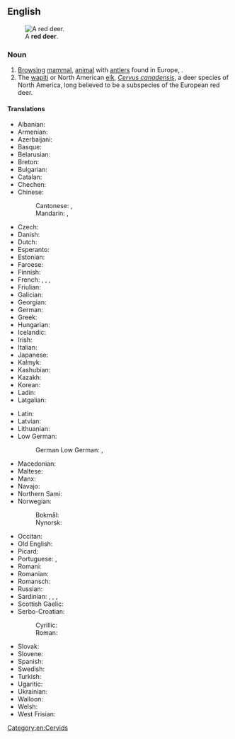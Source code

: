 {{also|red-deer|Red Deer}}

==English==
{{wikipedia}}
[[File:Cervus_elaphus_Luc_Viatour_5.jpg|thumb|A '''red deer'''.]]

===Noun===
{{en-noun|red deer|red deers}}

# [[browsing|Browsing]] [[mammal]], [[animal]] with [[antler]]s found in Europe, ''{{ll|mul|Cervus elaphus}}''.
# The [[wapiti]] or North American [[elk]], ''[[Cervus canadensis]]'', a deer species of North America, long believed to be a subspecies of the European red deer.

====Translations====
{{trans-top|Cervus elaphus}}
* Albanian: {{t|sq|dreri}}
* Armenian: {{t|hy|ազնիվ եղջերու}}
* Azerbaijani: {{t|az|nəcib maral}}
* Basque: {{t+|eu|orein}}
* Belarusian: {{t|be|але́нь|m}}
* Breton: {{t|br|karv ruz}}
* Bulgarian: {{t|bg|благороден елен}}
* Catalan: {{t|ca|cérvol comú}}
* Chechen: {{t|ce|гӀела}}
* Chinese:
*: Cantonese: {{t|yue|馬鹿|sc=Hani}}, {{t|yue|马鹿|tr=maa5 luk6-2|sc=Hani}}
*: Mandarin: {{t+|cmn|馬鹿|sc=Hani}}, {{t+|cmn|马鹿|tr=mǎlù|sc=Hani}}
* Czech: {{t|cs|jelen lesní|m}}
* Danish: {{t|da|kronhjort|c}}
* Dutch: {{t+|nl|edelhert|n}}
* Esperanto: {{t+|eo|cervo}}
* Estonian: {{t|et|punahirv}}
* Faroese: {{t|fo|krúnhjørtur|m}}
* Finnish: {{t+|fi|saksanhirvi}}
* French: {{t+|fr|cerf commun|m}}, {{t+|fr|cerf rouge|m}}, {{t+|fr|cerf élaphe|m}}, {{t+|fr|élaphe|m}}
* Friulian: {{t|fur|cierf}}
* Galician: {{t+|gl|cervo|m}}
* Georgian: {{t+|ka|კეთილშობილი ირემი}}
* German: {{t|de|Rothirsch|m}}
* Greek: {{t+|el|ελάφι|n}}
* Hungarian: {{t+|hu|szarvas}}
* Icelandic: {{t|is|krónhjörtur}}
* Irish: {{t|ga|fia rua|m}}
* Italian: {{t|it|cervo nobile|m}}
* Japanese: {{t|ja|赤鹿|tr=あかしか, akashika}}
* Kalmyk: {{t|xal|марл}}
* Kashubian: {{t|csb|jeléń}}
* Kazakh: {{t|kk|кермарал}}
* Korean: {{t|ko|붉은사슴}}
* Ladin: {{t|lld|cerf}}
* Latgalian: {{t|ltg|aļņs|m}}
{{trans-mid}}
* Latin: {{t+|la|cervus|f}}
* Latvian: {{t|lv|briedis}}
* Lithuanian: {{t+|lt|elnias}}
* Low German:
*: German Low German: {{t|nds-de|roothirsch}}, {{t|nds-de|hartbock}}
* Macedonian: {{t|mk|елен}}
* Maltese: {{t|mt|ċerf l-aħmar}}
* Manx: {{t|gv|feeaih ruy}}
* Navajo: {{t|nv|tó wónaanídę́ę́ʼ dzeeh}}
* Northern Sami: {{t|se|ruksesgoddi}}
* Norwegian:
*: Bokmål: {{t|nb|hjort|m}}
*: Nynorsk: {{t+|nn|hjort|m}}
* Occitan: {{t+|oc|cèrvi}}
* Old English: {{t|ang|heort}}
* Picard: {{t|pcd|chérfe}}
* Portuguese: {{t+|pt|veado}}, {{t+|pt|cervo}}
* Romani: {{t|rom|cherbo|m}}
* Romanian: {{t|ro|cerb comun}}
* Romansch: {{t|rm|tschierv cotschen}}
* Russian: {{t|ru|благоро́дный оле́нь|m}}
* Sardinian: {{t|sc|crebu}}, {{t|sc|crefu}}, {{t|sc|cherbu}}, {{t|sc|chervu}}
* Scottish Gaelic: {{t|gd|fiadh}}
* Serbo-Croatian:
*: Cyrillic: {{t|sh|јелен|sc=Cyrl}}
*: Roman: {{t+|sh|jelen}}
* Slovak: {{t|sk|jeleň lesný|m}}
* Slovene: {{t|sl|navadni jelen}}
* Spanish: {{t|es|ciervo rojo|m}}
* Swedish: {{t|sv|kronhjort}}
* Turkish: {{t+|tr|alageyik}}
* Ugaritic: {{t|uga|𐎀𐎊𐎍|tr=ảyl}}
* Ukrainian: {{t+|uk|оле́нь|m’}}
* Walloon: {{t+|wa|cier}}
* Welsh: {{t|cy|carw coch}}
* West Frisian: {{t|fy|reahart|n}}
{{trans-bottom}}

[[Category:en:Cervids]]